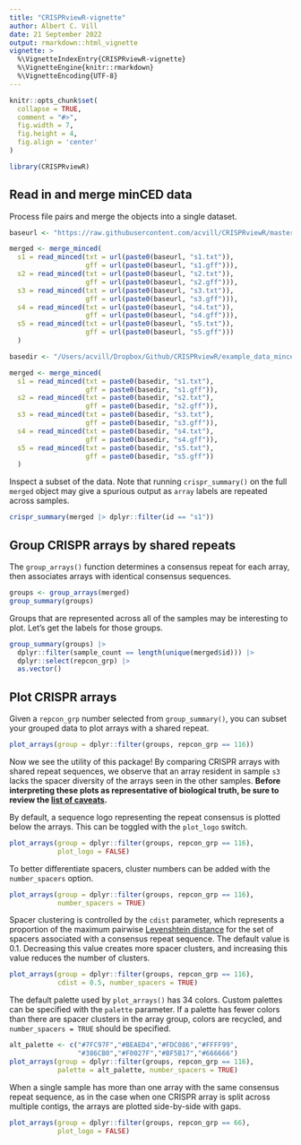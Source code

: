 ```yaml
---
title: "CRISPRviewR-vignette"
author: Albert C. Vill
date: 21 September 2022
output: rmarkdown::html_vignette
vignette: >
  %\VignetteIndexEntry{CRISPRviewR-vignette}
  %\VignetteEngine{knitr::rmarkdown}
  %\VignetteEncoding{UTF-8}
---
```


```r
knitr::opts_chunk$set(
  collapse = TRUE,
  comment = "#>",
  fig.width = 7,
  fig.height = 4,
  fig.align = 'center'
)
```

```r
library(CRISPRviewR)
```

## Read in and merge minCED data

Process file pairs and merge the objects into a single dataset.
```r
baseurl <- "https://raw.githubusercontent.com/acvill/CRISPRviewR/master/example_data_minced/"

merged <- merge_minced(
  s1 = read_minced(txt = url(paste0(baseurl, "s1.txt")),
                   gff = url(paste0(baseurl, "s1.gff"))),
  s2 = read_minced(txt = url(paste0(baseurl, "s2.txt")),
                   gff = url(paste0(baseurl, "s2.gff"))),
  s3 = read_minced(txt = url(paste0(baseurl, "s3.txt")),
                   gff = url(paste0(baseurl, "s3.gff"))),
  s4 = read_minced(txt = url(paste0(baseurl, "s4.txt")),
                   gff = url(paste0(baseurl, "s4.gff"))),
  s5 = read_minced(txt = url(paste0(baseurl, "s5.txt")),
                   gff = url(paste0(baseurl, "s5.gff")))
  )
```
```r
basedir <- "/Users/acvill/Dropbox/Github/CRISPRviewR/example_data_minced/"

merged <- merge_minced(
  s1 = read_minced(txt = paste0(basedir, "s1.txt"),
                   gff = paste0(basedir, "s1.gff")),
  s2 = read_minced(txt = paste0(basedir, "s2.txt"),
                   gff = paste0(basedir, "s2.gff")),
  s3 = read_minced(txt = paste0(basedir, "s3.txt"),
                   gff = paste0(basedir, "s3.gff")),
  s4 = read_minced(txt = paste0(basedir, "s4.txt"),
                   gff = paste0(basedir, "s4.gff")),
  s5 = read_minced(txt = paste0(basedir, "s5.txt"),
                   gff = paste0(basedir, "s5.gff"))
  )
```

Inspect a subset of the data. Note that running `crispr_summary()` on the full
`merged` object may give a spurious output as `array` labels are repeated 
across samples.
```r
crispr_summary(merged |> dplyr::filter(id == "s1"))
```

## Group CRISPR arrays by shared repeats

The `group_arrays()` function determines a consensus repeat for each array,
then associates arrays with identical consensus sequences.
```r
groups <- group_arrays(merged)
group_summary(groups)
```

Groups that are represented across all of the samples may be interesting to plot. Let's get the labels for those groups.
```r
group_summary(groups) |>
  dplyr::filter(sample_count == length(unique(merged$id))) |>
  dplyr::select(repcon_grp) |>
  as.vector()
```

## Plot CRISPR arrays

Given a `repcon_grp` number selected from `group_summary()`,
you can subset your grouped data to plot arrays with a shared repeat.
```r
plot_arrays(group = dplyr::filter(groups, repcon_grp == 116))
```

Now we see the utility of this package! By comparing CRISPR arrays with shared
repeat sequences, we observe that an array resident in sample `s3` lacks the
spacer diversity of the arrays seen in the other samples. **Before interpreting 
these plots as representative of biological truth, be sure to review the [list
of caveats](https://github.com/acvill/CRISPRviewR#caveat-emptor).**

By default, a sequence logo representing the repeat consensus is plotted below
the arrays. This can be toggled with the `plot_logo` switch.
```r
plot_arrays(group = dplyr::filter(groups, repcon_grp == 116),
            plot_logo = FALSE)
```

To better differentiate spacers, cluster numbers can be added with the
`number_spacers` option.
```r
plot_arrays(group = dplyr::filter(groups, repcon_grp == 116),
            number_spacers = TRUE)
```

Spacer clustering is controlled by the `cdist` parameter, which represents a
proportion of the maximum pairwise [Levenshtein distance](https://en.wikipedia.org/wiki/Levenshtein_distance)
for the set of spacers associated with a consensus repeat sequence. The default
value is 0.1. Decreasing this value creates more spacer clusters, and increasing
this value reduces the number of clusters.
```r
plot_arrays(group = dplyr::filter(groups, repcon_grp == 116),
            cdist = 0.5, number_spacers = TRUE)
```

The default palette used by `plot_arrays()` has 34 colors. Custom palettes
can be specified with the `palette` parameter. If a palette has fewer colors
than there are spacer clusters in the array group, colors are recycled, and 
`number_spacers = TRUE` should be specified.
```r
alt_palette <- c("#7FC97F","#BEAED4","#FDC086","#FFFF99",
                 "#386CB0","#F0027F","#BF5B17","#666666")
plot_arrays(group = dplyr::filter(groups, repcon_grp == 116),
            palette = alt_palette, number_spacers = TRUE)
```

When a single sample has more than one array with the same consensus repeat
sequence, as in the case when one CRISPR array is split across multiple contigs,
the arrays are plotted side-by-side with gaps.

```r
plot_arrays(group = dplyr::filter(groups, repcon_grp == 66),
            plot_logo = FALSE)
```

